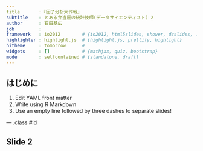 ```yaml
---
title       :『因子分析大作戦』
subtitle    : とある弁当屋の統計技師(データサイエンティスト) 2
author      : 石田基広
job         : 
framework   : io2012        # {io2012, html5slides, shower, dzslides, ...}
highlighter : highlight.js  # {highlight.js, prettify, highlight}
hitheme     : tomorrow      # 
widgets     : []            # {mathjax, quiz, bootstrap}
mode        : selfcontained # {standalone, draft}
---
```


## はじめに

1. Edit YAML front matter
2. Write using R Markdown
3. Use an empty line followed by three dashes to separate slides!

--- .class #id 

## Slide 2




